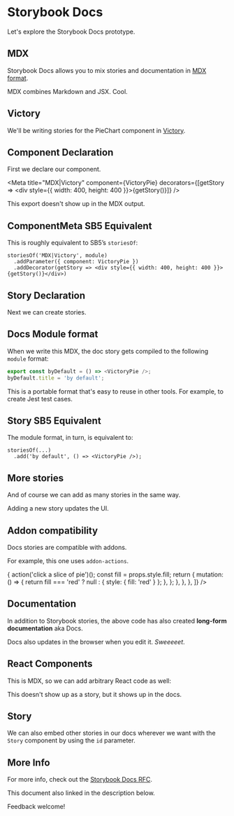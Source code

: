
# Storybook Docs

Let's explore the Storybook Docs prototype.

## MDX

Storybook Docs allows you to mix stories and documentation in
[MDX format](https://mdxjs.com/).

MDX combines Markdown and JSX. Cool.

## Victory

We'll be writing stories for the PieChart component in
[Victory](https://formidable.com/open-source/victory/).

## Component Declaration

First we declare our component.

<Meta
  title="MDX|Victory"
  component={VictoryPie}
  decorators={[getStory => <div style={{ width: 400, height: 400 }}>{getStory()}</div>]}
/>

This export doesn't show up in the MDX output.

## ComponentMeta SB5 Equivalent

This is roughly equivalent to SB5’s `storiesOf`:

```
storiesOf('MDX|Victory', module)
  .addParameter({ component: VictoryPie })
  .addDecorator(getStory => <div style={{ width: 400, height: 400 }}>{getStory()}</div>)
```

## Story Declaration

Next we can create stories.

<Preview>
  <Story name="by default">
    <VictoryPie />
  </Story>
</Preview>

## Docs Module format

When we write this MDX, the doc story gets compiled to the following
`module` format:

```js
export const byDefault = () => <VictoryPie />;
byDefault.title = 'by default';
```

This is a portable format that's easy to reuse in other tools.
For example, to create Jest test cases.

## Story SB5 Equivalent

The module format, in turn, is equivalent to:

```
storiesOf(...)
  .add('by default', () => <VictoryPie />);
```

## More stories

And of course we can add as many stories in the same way.

Adding a new story updates the UI.

<Story name="fancy">
  <VictoryPie
    style={{
      labels: {
        fill: 'white',
        fontSize: 12,
        fontWeight: 'bold',
      },
    }}
    data={[
      { x: '<5', y: 6279 },
      { x: '5-13', y: 9182 },
      { x: '14-17', y: 5511 },
      { x: '18-24', y: 7164 },
      { x: '25-44', y: 6716 },
      { x: '45-64', y: 4263 },
      { x: '≥65', y: 7502 },
    ]}
    innerRadius={90}
    labelRadius={110}
    colorScale={['#D85F49', '#F66D3B', '#D92E1D', '#D73C4C', '#FFAF59', '#E28300', '#F6A57F']}
  />
</Story>

## Addon compatibility

Docs stories are compatible with addons.

For example, this one uses `addon-actions`.

<Story name="interactive">
  <VictoryPie
    data={[{ x: 'Cat', y: 62 }, { x: 'Dog', y: 91 }, { x: 'Fish', y: 55 }, { x: 'Bird', y: 55 }]}
    events={[
      {
        target: 'data',
        eventHandlers: {
          onClick: (event, props) => {
            action('click a slice of pie')();
            const fill = props.style.fill;
            return {
              mutation: () => {
                return fill === 'red' ? null : { style: { fill: 'red' } };
              },
            };
          },
        },
      },
    ]}
  />
</Story>

## Documentation

In addition to Storybook stories, the above code has also created
**long-form documentation** aka Docs.

Docs also updates in the browser when you edit it.
_Sweeeeet_.

## React Components

This is MDX, so we can add arbitrary React code as well:

<VictoryErrorBar />

This doesn't show up as a story, but it shows up in the docs.

## Story

We can also embed other stories in our docs wherever we want
with the `Story` component by using the `id` parameter.

<Story id="mdx-button--with-icons" />

## More Info

For more info, check out the [Storybook Docs RFC](https://docs.google.com/document/d/1D4Ov4UvrB80Uy1CLGshbFEWQKWEpr8dL4FmOqRDwjwI/edit?usp=sharing).

This document also linked in the description below.

Feedback welcome!

